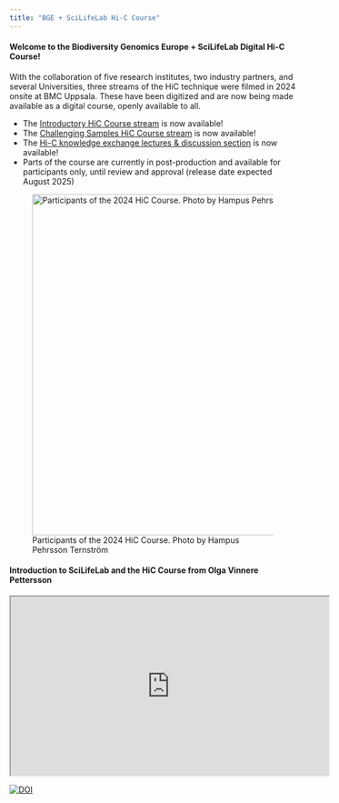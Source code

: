 ```yaml
---
title: "BGE + SciLifeLab Hi-C Course"
---
```


#### Welcome to the Biodiversity Genomics Europe + SciLifeLab Digital Hi-C Course!

With the collaboration of five research institutes, two industry partners, and several Universities, three streams of the HiC technique were filmed in 2024 onsite at BMC Uppsala. These have been digitized and are now being made available as a digital course, openly available to all.

::: {.callout-important}
- The [Introductory HiC Course stream](module1.qmd) is now available!
- The [Challenging Samples HiC Course stream](module2.qmd) is now available!
- The [Hi-C knowledge exchange lectures & discussion section](protocols.qmd) is now available!
- Parts of the course are currently in post-production and available for participants only, until review and approval (release date expected August 2025)
:::

![Participants of the 2024 HiC Course. Photo by Hampus Pehrsson Ternström](/img/HiC-Crew.png){fig-align="center" width=600}


#### Introduction to SciLifeLab and the HiC Course from Olga Vinnere Pettersson
<iframe src="https://drive.google.com/file/d/18NE5OAxyihAB0uH5q6IqpJASXsrORjzK/preview" width="560" height="315" allow="autoplay"></iframe>

[![DOI](https://zenodo.org/badge/823634608.svg)](https://doi.org/10.5281/zenodo.14643653)